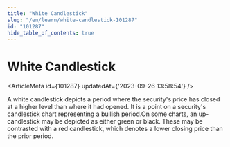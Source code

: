 ```yaml
---
title: "White Candlestick"
slug: "/en/learn/white-candlestick-101287"
id: "101287"
hide_table_of_contents: true
---
```



# White Candlestick

<ArticleMeta id={101287} updatedAt={'2023-09-26 13:58:54'} />
<div className='border-solid border-b border-t-0 my-4 border-[var(--ifm-color-gray-300)]' />

A white candlestick depicts a period where the security's price has closed at a higher level than where it had opened. It is a point on a security's candlestick chart representing a bullish period.On some charts, an up-candlestick may be depicted as either green or black. These may be contrasted with a red candlestick, which denotes a lower closing price than the prior period.
